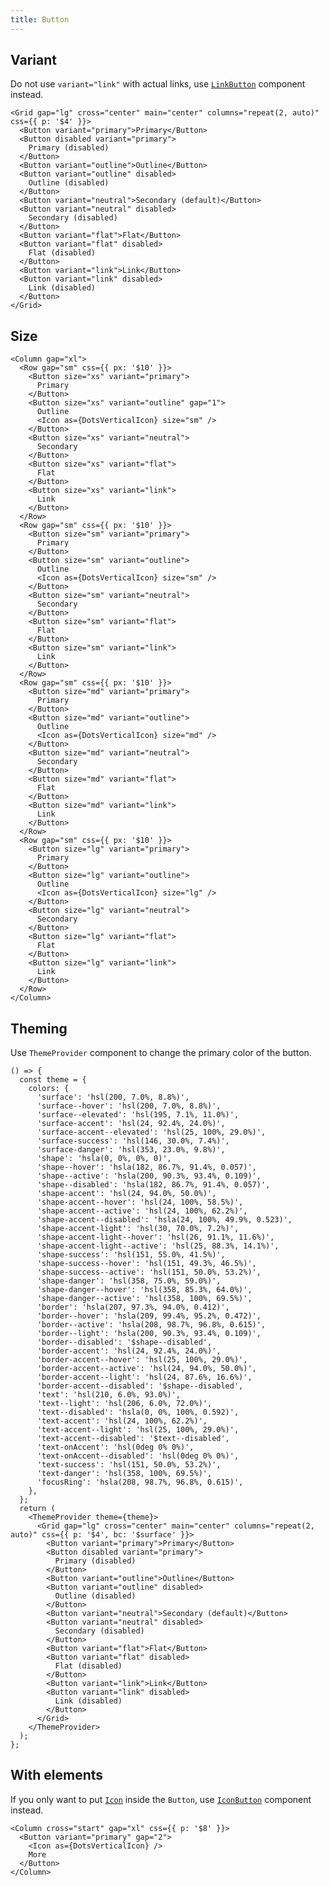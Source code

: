 ```yaml
---
title: Button
---
```


## Variant

Do not use `variant="link"` with actual links, use [`LinkButton`](/components/LinkButton) component instead.

```tsx preview
<Grid gap="lg" cross="center" main="center" columns="repeat(2, auto)" css={{ p: '$4' }}>
  <Button variant="primary">Primary</Button>
  <Button disabled variant="primary">
    Primary (disabled)
  </Button>
  <Button variant="outline">Outline</Button>
  <Button variant="outline" disabled>
    Outline (disabled)
  </Button>
  <Button variant="neutral">Secondary (default)</Button>
  <Button variant="neutral" disabled>
    Secondary (disabled)
  </Button>
  <Button variant="flat">Flat</Button>
  <Button variant="flat" disabled>
    Flat (disabled)
  </Button>
  <Button variant="link">Link</Button>
  <Button variant="link" disabled>
    Link (disabled)
  </Button>
</Grid>
```

## Size

```tsx preview
<Column gap="xl">
  <Row gap="sm" css={{ px: '$10' }}>
    <Button size="xs" variant="primary">
      Primary
    </Button>
    <Button size="xs" variant="outline" gap="1">
      Outline
      <Icon as={DotsVerticalIcon} size="sm" />
    </Button>
    <Button size="xs" variant="neutral">
      Secondary
    </Button>
    <Button size="xs" variant="flat">
      Flat
    </Button>
    <Button size="xs" variant="link">
      Link
    </Button>
  </Row>
  <Row gap="sm" css={{ px: '$10' }}>
    <Button size="sm" variant="primary">
      Primary
    </Button>
    <Button size="sm" variant="outline">
      Outline
      <Icon as={DotsVerticalIcon} size="sm" />
    </Button>
    <Button size="sm" variant="neutral">
      Secondary
    </Button>
    <Button size="sm" variant="flat">
      Flat
    </Button>
    <Button size="sm" variant="link">
      Link
    </Button>
  </Row>
  <Row gap="sm" css={{ px: '$10' }}>
    <Button size="md" variant="primary">
      Primary
    </Button>
    <Button size="md" variant="outline">
      Outline
      <Icon as={DotsVerticalIcon} size="md" />
    </Button>
    <Button size="md" variant="neutral">
      Secondary
    </Button>
    <Button size="md" variant="flat">
      Flat
    </Button>
    <Button size="md" variant="link">
      Link
    </Button>
  </Row>
  <Row gap="sm" css={{ px: '$10' }}>
    <Button size="lg" variant="primary">
      Primary
    </Button>
    <Button size="lg" variant="outline">
      Outline
      <Icon as={DotsVerticalIcon} size="lg" />
    </Button>
    <Button size="lg" variant="neutral">
      Secondary
    </Button>
    <Button size="lg" variant="flat">
      Flat
    </Button>
    <Button size="lg" variant="link">
      Link
    </Button>
  </Row>
</Column>
```

## Theming

Use `ThemeProvider` component to change the primary color of the button.

```tsx preview
() => {
  const theme = {
    colors: {
      'surface': 'hsl(200, 7.0%, 8.8%)',
      'surface--hover': 'hsl(200, 7.0%, 8.8%)',
      'surface--elevated': 'hsl(195, 7.1%, 11.0%)',
      'surface-accent': 'hsl(24, 92.4%, 24.0%)',
      'surface-accent--elevated': 'hsl(25, 100%, 29.0%)',
      'surface-success': 'hsl(146, 30.0%, 7.4%)',
      'surface-danger': 'hsl(353, 23.0%, 9.8%)',
      'shape': 'hsla(0, 0%, 0%, 0)',
      'shape--hover': 'hsla(182, 86.7%, 91.4%, 0.057)',
      'shape--active': 'hsla(200, 90.3%, 93.4%, 0.109)',
      'shape--disabled': 'hsla(182, 86.7%, 91.4%, 0.057)',
      'shape-accent': 'hsl(24, 94.0%, 50.0%)',
      'shape-accent--hover': 'hsl(24, 100%, 58.5%)',
      'shape-accent--active': 'hsl(24, 100%, 62.2%)',
      'shape-accent--disabled': 'hsla(24, 100%, 49.9%, 0.523)',
      'shape-accent-light': 'hsl(30, 70.0%, 7.2%)',
      'shape-accent-light--hover': 'hsl(26, 91.1%, 11.6%)',
      'shape-accent-light--active': 'hsl(25, 88.3%, 14.1%)',
      'shape-success': 'hsl(151, 55.0%, 41.5%)',
      'shape-success--hover': 'hsl(151, 49.3%, 46.5%)',
      'shape-success--active': 'hsl(151, 50.0%, 53.2%)',
      'shape-danger': 'hsl(358, 75.0%, 59.0%)',
      'shape-danger--hover': 'hsl(358, 85.3%, 64.0%)',
      'shape-danger--active': 'hsl(358, 100%, 69.5%)',
      'border': 'hsla(207, 97.3%, 94.0%, 0.412)',
      'border--hover': 'hsla(209, 99.4%, 95.2%, 0.472)',
      'border--active': 'hsla(208, 98.7%, 96.8%, 0.615)',
      'border--light': 'hsla(200, 90.3%, 93.4%, 0.109)',
      'border--disabled': '$shape--disabled',
      'border-accent': 'hsl(24, 92.4%, 24.0%)',
      'border-accent--hover': 'hsl(25, 100%, 29.0%)',
      'border-accent--active': 'hsl(24, 94.0%, 50.0%)',
      'border-accent--light': 'hsl(24, 87.6%, 16.6%)',
      'border-accent--disabled': '$shape--disabled',
      'text': 'hsl(210, 6.0%, 93.0%)',
      'text--light': 'hsl(206, 6.0%, 72.0%)',
      'text--disabled': 'hsla(0, 0%, 100%, 0.592)',
      'text-accent': 'hsl(24, 100%, 62.2%)',
      'text-accent--light': 'hsl(25, 100%, 29.0%)',
      'text-accent--disabled': '$text--disabled',
      'text-onAccent': 'hsl(0deg 0% 0%)',
      'text-onAccent--disabled': 'hsl(0deg 0% 0%)',
      'text-success': 'hsl(151, 50.0%, 53.2%)',
      'text-danger': 'hsl(358, 100%, 69.5%)',
      'focusRing': 'hsla(208, 98.7%, 96.8%, 0.615)',
    },
  };
  return (
    <ThemeProvider theme={theme}>
      <Grid gap="lg" cross="center" main="center" columns="repeat(2, auto)" css={{ p: '$4', bc: '$surface' }}>
        <Button variant="primary">Primary</Button>
        <Button disabled variant="primary">
          Primary (disabled)
        </Button>
        <Button variant="outline">Outline</Button>
        <Button variant="outline" disabled>
          Outline (disabled)
        </Button>
        <Button variant="neutral">Secondary (default)</Button>
        <Button variant="neutral" disabled>
          Secondary (disabled)
        </Button>
        <Button variant="flat">Flat</Button>
        <Button variant="flat" disabled>
          Flat (disabled)
        </Button>
        <Button variant="link">Link</Button>
        <Button variant="link" disabled>
          Link (disabled)
        </Button>
      </Grid>
    </ThemeProvider>
  );
};
```

## With elements

If you only want to put [`Icon`](/components/Icon) inside the `Button`, use [`IconButton`](/components/IconButton) component instead.

```tsx preview
<Column cross="start" gap="xl" css={{ p: '$8' }}>
  <Button variant="primary" gap="2">
    <Icon as={DotsVerticalIcon} />
    More
  </Button>
</Column>
```
